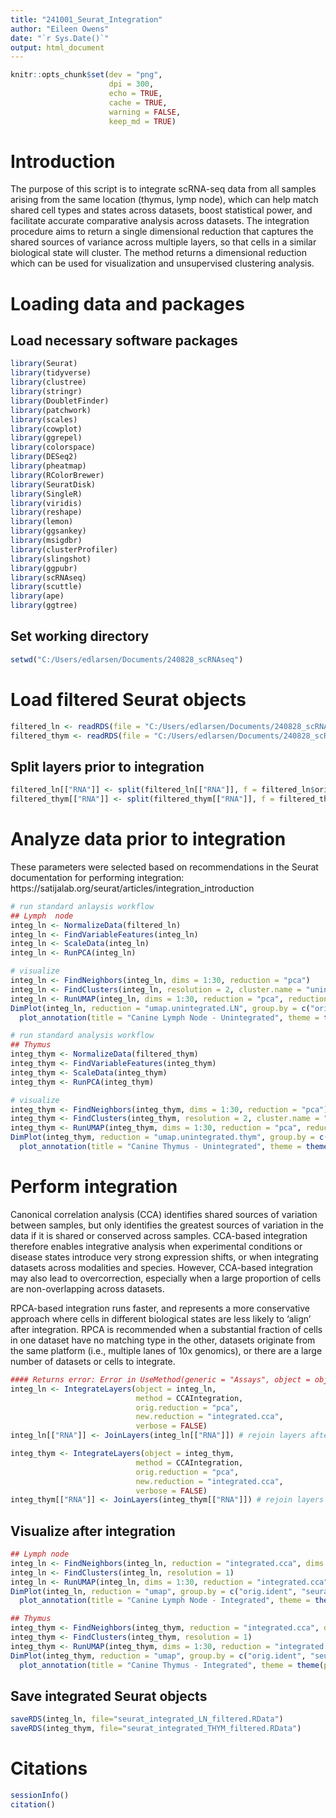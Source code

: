 ---
title: "241001_Seurat_Integration"
author: "Eileen Owens"
date: "`r Sys.Date()`"
output: html_document
---

```{r setup, include=FALSE}
knitr::opts_chunk$set(dev = "png",
                      dpi = 300,
                      echo = TRUE,
                      cache = TRUE,
                      warning = FALSE,
                      keep_md = TRUE)
```

# Introduction
The purpose of this script is to integrate scRNA-seq data from all samples arising from the same location (thymus, lymp node), which can help match shared cell types and states across datasets, boost statistical power, and facilitate accurate comparative analysis across datasets. The integration procedure aims to return a single dimensional reduction that captures the shared sources of variance across multiple layers, so that cells in a similar biological state will cluster. The method returns a dimensional reduction which can be used for visualization and unsupervised clustering analysis.

# Loading data and packages
## Load necessary software packages
```{r software-load, results="hide", message=FALSE}
library(Seurat)
library(tidyverse)
library(clustree)
library(stringr)
library(DoubletFinder)
library(patchwork)
library(scales)
library(cowplot)
library(ggrepel)
library(colorspace)
library(DESeq2)
library(pheatmap)
library(RColorBrewer)
library(SeuratDisk)
library(SingleR)
library(viridis)
library(reshape)
library(lemon)
library(ggsankey)
library(msigdbr)
library(clusterProfiler)
library(slingshot)
library(ggpubr)
library(scRNAseq)
library(scuttle)
library(ape)
library(ggtree)
```

## Set working directory
```{r setwd}
setwd("C:/Users/edlarsen/Documents/240828_scRNAseq")
```

# Load filtered Seurat objects
```{r load-data}
filtered_ln <- readRDS(file = "C:/Users/edlarsen/Documents/240828_scRNAseq/seurat_merged_LN_filtered.RData")
filtered_thym <- readRDS(file = "C:/Users/edlarsen/Documents/240828_scRNAseq/seurat_merged_THYM_filtered.RData")
```

## Split layers prior to integration
```{r split-layers}
filtered_ln[["RNA"]] <- split(filtered_ln[["RNA"]], f = filtered_ln$orig.ident) # lymph node 
filtered_thym[["RNA"]] <- split(filtered_thym[["RNA"]], f = filtered_thym$orig.ident) # thymus
```

# Analyze data prior to integration

These parameters were selected based on recommendations in the Seurat documentation for performing integration: https://satijalab.org/seurat/articles/integration_introduction 

```{r integration1-LN, fig.width=14}
# run standard anlaysis workflow
## Lymph  node
integ_ln <- NormalizeData(filtered_ln)
integ_ln <- FindVariableFeatures(integ_ln)
integ_ln <- ScaleData(integ_ln)
integ_ln <- RunPCA(integ_ln)

# visualize
integ_ln <- FindNeighbors(integ_ln, dims = 1:30, reduction = "pca")
integ_ln <- FindClusters(integ_ln, resolution = 2, cluster.name = "unintegrated_LN_clusters")
integ_ln <- RunUMAP(integ_ln, dims = 1:30, reduction = "pca", reduction.name = "umap.unintegrated.LN")
DimPlot(integ_ln, reduction = "umap.unintegrated.LN", group.by = c("orig.ident", "seurat_clusters")) + # orig.ident is the sample ID
  plot_annotation(title = "Canine Lymph Node - Unintegrated", theme = theme(plot.title = element_text(hjust=0.5, size = 20)))
```

```{r integration1-THYM, fig.width=14}
# run standard analysis workflow
## Thymus
integ_thym <- NormalizeData(filtered_thym)
integ_thym <- FindVariableFeatures(integ_thym)
integ_thym <- ScaleData(integ_thym)
integ_thym <- RunPCA(integ_thym)

# visualize
integ_thym <- FindNeighbors(integ_thym, dims = 1:30, reduction = "pca")
integ_thym <- FindClusters(integ_thym, resolution = 2, cluster.name = "unintegrated_thym_clusters")
integ_thym <- RunUMAP(integ_thym, dims = 1:30, reduction = "pca", reduction.name = "umap.unintegrated.thym")
DimPlot(integ_thym, reduction = "umap.unintegrated.thym", group.by = c("orig.ident", "seurat_clusters")) + # orig.ident is the sample ID
  plot_annotation(title = "Canine Thymus - Unintegrated", theme = theme(plot.title = element_text(hjust=0.5, size = 20)))
```

# Perform integration
Canonical correlation analysis (CCA) identifies shared sources of variation between samples, but only identifies the greatest sources of variation in the data if it is shared or conserved across samples. CCA-based integration therefore enables integrative analysis when experimental conditions or disease states introduce very strong expression shifts, or when integrating datasets across modalities and species. However, CCA-based integration may also lead to overcorrection, especially when a large proportion of cells are non-overlapping across datasets.

RPCA-based integration runs faster, and represents a more conservative approach where cells in different biological states are less likely to 'align' after integration. RPCA is recommended when a substantial fraction of cells in one dataset have no matching type in the other, datasets originate from the same platform (i.e., multiple lanes of 10x genomics), or there are a large number of datasets or cells to integrate.

```{r integration2-LN}

#### Returns error: Error in UseMethod(generic = "Assays", object = object) : no applicable method for 'Assays' applied to an object of class "NULL"
integ_ln <- IntegrateLayers(object = integ_ln,
                            method = CCAIntegration,
                            orig.reduction = "pca",
                            new.reduction = "integrated.cca",
                            verbose = FALSE)
integ_ln[["RNA"]] <- JoinLayers(integ_ln[["RNA"]]) # rejoin layers after integration
```

```{r integration2-THYM}
integ_thym <- IntegrateLayers(object = integ_thym,
                            method = CCAIntegration,
                            orig.reduction = "pca", 
                            new.reduction = "integrated.cca", 
                            verbose = FALSE)
integ_thym[["RNA"]] <- JoinLayers(integ_thym[["RNA"]]) # rejoin layers after integration
```

## Visualize after integration
```{r postintegration-LN, fig.width=14}
## Lymph node 
integ_ln <- FindNeighbors(integ_ln, reduction = "integrated.cca", dims = 1:30)
integ_ln <- FindClusters(integ_ln, resolution = 1)
integ_ln <- RunUMAP(integ_ln, dims = 1:30, reduction = "integrated.cca")
DimPlot(integ_ln, reduction = "umap", group.by = c("orig.ident", "seurat_clusters")) +
  plot_annotation(title = "Canine Lymph Node - Integrated", theme = theme(plot.title = element_text(hjust=0.5, size = 20)))
```

```{r postintegration-THYM, fig.width=14}
## Thymus
integ_thym <- FindNeighbors(integ_thym, reduction = "integrated.cca", dims = 1:30)
integ_thym <- FindClusters(integ_thym, resolution = 1)
integ_thym <- RunUMAP(integ_thym, dims = 1:30, reduction = "integrated.cca")
DimPlot(integ_thym, reduction = "umap", group.by = c("orig.ident", "seurat_clusters")) +
  plot_annotation(title = "Canine Thymus - Integrated", theme = theme(plot.title = element_text(hjust=0.5, size = 20)))
```


## Save integrated Seurat objects
```{r save-object}
saveRDS(integ_ln, file="seurat_integrated_LN_filtered.RData")
saveRDS(integ_thym, file="seurat_integrated_THYM_filtered.RData")
```

# Citations
```{r citations}
sessionInfo()
citation()
```


